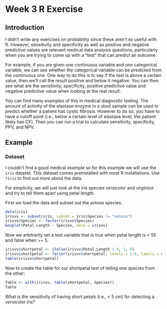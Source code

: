 Week 3 R Exercise
====

## Introduction
I didn't write any exercises on probability since these aren't so useful with R. However, sensitivity and specificity as well as positive and negative predictive values are relevant medical data analysis questions, particularly when you are trying to come up with a "test" that can predict an outcome.

For example, if you are given one continuous variable and one categorical variable, we can see whether the categorical variable can be predicted from the continuous one. One way to do this is to say if the test is above a certain value, then we'll call the result positive and below it negative. You can then see what are the sensitivity, specificity, positive predictive value and negative predictive value when looking at the real result.

You can find many examples of this in medical diagnostic testing. The amount of activity of the elastase enzyme in a stool sample can be used to predict whether a patient has cystic fibrosis. However to do so, you have to have a cutoff point (i.e., below a certain level of elastase level, the patient likely has CF). Then you can run a trial to calculate sensitivity, specificity, PPV, and NPV.

## Example

### Dataset
I couldn't find a good medical example so for this example we will use the `iris` dataset. This dataset comes preinstalled with most R installations. Use `?iris` to find out more about the data.

For simplicity, we will just look at the iris species *versicolor* and *virginica* and try to tell them apart using petal length.

First we load the data and subset out the *setosa* species.

```r
data(iris)
irisvv <- subset(iris, subset = iris$Species != "setosa")
irisvv$Species <- factor(irisvv$Species)
boxplot(Petal.Length ~ Species, data = irisvv)
```

Now we arbitrarily set a test variable that is true when petal length is < 55 and false when >= 5.

```r
irisvv$shortpetal <- ifelse(irisvv$Petal.Length < 5, 1, 0)
irisvv$shortpetal <- factor(irisvv$shortpetal, levels = 1:0, labels = c("<5 cm", ">5 cm"))
table(irisvv$shortpetal)
```

Now to create the table for our shortpetal test of telling one species from the other:

```r
Table <- with(irisvv, table(shortpetal, Species))
Table
```

What is the sensitivity of having short petals (i.e., < 5 cm) for detecting a *versicolor* iris?